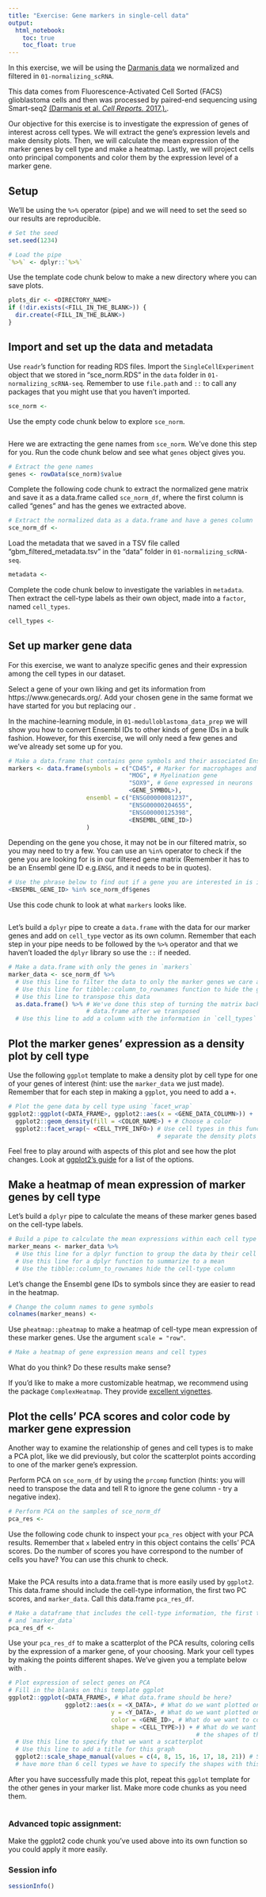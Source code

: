 ```yaml
---
title: "Exercise: Gene markers in single-cell data"
output:   
  html_notebook: 
    toc: true
    toc_float: true
---
```


In this exercise, we will be using the [Darmanis data](https://www.ncbi.nlm.nih.gov/geo/query/acc.cgi?acc=GSE84465) 
we normalized and filtered in `01-normalizing_scRNA`. 

This data comes from Fluorescence-Activated Cell Sorted (FACS) glioblastoma cells
and then was processed by paired-end sequencing using Smart-seq2
[(Darmanis et al. _Cell Reports._ 2017.).](https://www.ncbi.nlm.nih.gov/pubmed/29091775).

Our objective for this exercise is to investigate the expression of genes of
interest across cell types.
We will extract the gene's expression levels and make density plots.
Then, we will calculate the mean expression of the marker genes by cell type and 
make a heatmap.
Lastly, we will project cells onto principal components and color them by the 
expression level of a marker gene. 

## Setup 

We'll be using the `%>%` operator (pipe) and we will need to set the seed so our 
results are reproducible.

```r
# Set the seed
set.seed(1234)

# Load the pipe
`%>%` <- dplyr::`%>%`
```

Use the template code chunk below to make a new directory where you can save plots.

```r
plots_dir <- <DIRECTORY_NAME>
if (!dir.exists(<FILL_IN_THE_BLANK>)) {
  dir.create(<FILL_IN_THE_BLANK>)
}
```

## Import and set up the data and metadata

Use `readr`'s function for reading RDS files. 
Import the `SingleCellExperiment` object that we stored in "sce_norm.RDS" in the
`data` folder in `01-normalizing_scRNA-seq`. 
Remember to use `file.path` and `::` to call any packages that you might use that
you haven't imported. 

```r
sce_norm <- 
```

Use the empty code chunk below to explore `sce_norm`.

```r

```

Here we are extracting the gene names from `sce_norm`. 
We've done this step for you. 
Run the code chunk below and see what `genes` object gives you.

```r
# Extract the gene names 
genes <- rowData(sce_norm)$value
```

Complete the following code chunk to extract the normalized gene matrix and save 
it as a data.frame called `sce_norm_df`, where the first column is called 
"genes" and has the genes we extracted above.

```r
# Extract the normalized data as a data.frame and have a genes column
sce_norm_df <- 
```

Load the metadata that we saved in a TSV file called "gbm_filtered_metadata.tsv" 
in the "data" folder in `01-normalizing_scRNA-seq`.

```r
metadata <- 
```

Complete the code chunk below to investigate the variables in `metadata`.
Then extract the cell-type labels as their own object, made into a `factor`,
named `cell_types`.

```r
cell_types <- 
```

## Set up marker gene data

For this exercise, we want to analyze specific genes and their expression among 
the cell types in our dataset. 

Select a gene of your own liking and get its information from
https://www.genecards.org/.
Add your chosen gene in the same format we have started for you but replacing 
our <FILL_IN_THE_BLANKS>. 

In the machine-learning module, in `01-medulloblastoma_data_prep` we will show 
you how to convert Ensembl IDs to other kinds of gene IDs in a bulk fashion. 
However, for this exercise, we will only need a few genes and we've already set 
some up for you. 

```r
# Make a data.frame that contains gene symbols and their associated Ensembl IDs
markers <- data.frame(symbols = c("CD45", # Marker for macrophages and microglia
                                  "MOG", # Myelination gene
                                  "SOX9", # Gene expressed in neurons
                                  <GENE_SYMBOL>),
                      ensembl = c("ENSG00000081237", 
                                  "ENSG00000204655", 
                                  "ENSG00000125398",
                                  <ENSEMBL_GENE_ID>)
                      )
```

Depending on the gene you chose, it may not be in our filtered matrix, so you 
may need to try a few. 
You can use an `%in%` operator to check if the gene you are looking for is in 
our filtered gene matrix (Remember it has to be an Ensembl gene ID e.g.`ENSG`,
and it needs to be in quotes).

```r
# Use the phrase below to find out if a gene you are interested in is in sce_norm_df
<ENSEMBL_GENE_ID> %in% sce_norm_df$genes
```

Use this code chunk to look at what `markers` looks like.

```r

```

Let's build a `dplyr` pipe to create a `data.frame` with the data for our marker 
genes and add on `cell_type` vector as its own column.
Remember that each step in your pipe needs to be followed by the `%>%` operator
and that we haven't loaded the `dplyr` library so use the `::` if needed. 

```r
# Make a data.frame with only the genes in `markers`
marker_data <- sce_norm_df %>%
  # Use this line to filter the data to only the marker genes we care about.
  # Use this line for tibble::column_to_rownames function to hide the gene names
  # Use this line to transpose this data
  as.data.frame() %>% # We've done this step of turning the matrix back into a 
                      # data.frame after we transposed
  # Use this line to add a column with the information in `cell_types`
```

## Plot the marker genes' expression as a density plot by cell type

Use the following `ggplot` template to make a density plot by cell type for one
of your genes of interest (hint: use the `marker_data` we just made).
Remember that for each step in making a `ggplot`, you need to add a `+`.

```r
# Plot the gene data by cell type using `facet_wrap`
ggplot2::ggplot(<DATA_FRAME>, ggplot2::aes(x = <GENE_DATA_COLUMN>)) +
  ggplot2::geom_density(fill = <COLOR_NAME>) + # Choose a color 
  ggplot2::facet_wrap(~ <CELL_TYPE_INFO>) # Use cell types in this function to 
                                          # separate the density plots
```

Feel free to play around with aspects of this plot and see how the plot changes.
Look at [ggplot2's guide](https://ggplot2.tidyverse.org/) for a list of the 
options. 

## Make a heatmap of mean expression of marker genes by cell type

Let's build a `dplyr` pipe to calculate the means of these marker genes based on 
the cell-type labels. 

```r
# Build a pipe to calculate the mean expressions within each cell type
marker_means <- marker_data %>%
  # Use this line for a dplyr function to group the data by their cell types 
  # Use this line for a dplyr function to summarize to a mean
  # Use the tibble::column_to_rownames hide the cell-type column
```

Let's change the Ensembl gene IDs to symbols since they are easier to read in 
the heatmap.
 
```r
# Change the column names to gene symbols
colnames(marker_means) <- 
```

Use `pheatmap::pheatmap` to make a heatmap of cell-type mean expression of these
marker genes. 
Use the argument `scale = "row"`. 

```r
# Make a heatmap of gene expression means and cell types

```

What do you think? Do these results make sense?

If you'd like to make a more customizable heatmap, we recommend using the 
package `ComplexHeatmap`. 
They provide [excellent vignettes](https://jokergoo.github.io/ComplexHeatmap-reference/book/).

## Plot the cells' PCA scores and color code by marker gene expression

Another way to examine the relationship of genes and cell types is to make a 
PCA plot, like we did previously, but color the scatterplot points according 
to one of the marker gene's expression. 

Perform PCA on `sce_norm_df` by using the `prcomp` function (hints: you will need 
to transpose the data and tell R to ignore the gene column - try a negative index). 

```r
# Perform PCA on the samples of sce_norm_df
pca_res <-
```

Use the following code chunk to inspect your `pca_res` object with your PCA 
results. 
Remember that `x` labeled entry in this object contains the cells' PCA scores. 
Do the number of scores you have correspond to the number of cells you have?
You can use this chunk to check. 

```r

```

Make the PCA results into a data.frame that is more easily used by `ggplot2`. 
This data.frame should include the cell-type information, the first two PC scores, 
and `marker_data`. 
Call this data.frame `pca_res_df`.

```r
# Make a dataframe that includes the cell-type information, the first two PC scores, 
# and `marker_data`
pca_res_df <- 
```

Use your `pca_res_df` to make a scatterplot of the PCA results, coloring cells
by the expression of a marker gene, of your choosing. 
Mark your cell types by making the points different shapes.
We've given you a template below with <FILL_IN_THE_BLANKS>. 

```r
# Plot expression of select genes on PCA
# Fill in the blanks on this template ggplot
ggplot2::ggplot(<DATA_FRAME>, # What data.frame should be here?
                ggplot2::aes(x = <X_DATA>, # What do we want plotted on the X-axis? 
                             y = <Y_DATA>, # What do we want plotted on the Y-axis?
                             color = <GENE_ID>, # What do we want to color the points by?
                             shape = <CELL_TYPE>)) + # What do we want to designate
                                                     # the shapes of the points by?
  # Use this line to specify that we want a scatterplot
  # Use this line to add a title for this graph
  ggplot2::scale_shape_manual(values = c(4, 8, 15, 16, 17, 18, 21)) # Since we 
  # have more than 6 cell types we have to specify the shapes with this step
```

After you have successfully made this plot, repeat this `ggplot` template for 
the other genes in your marker list. 
Make more code chunks as you need them.

```r

```

### Advanced topic assignment: 
Make the ggplot2 code chunk you've used above into its own function so you could
apply it more easily. 

### Session info

```r
sessionInfo()
```

